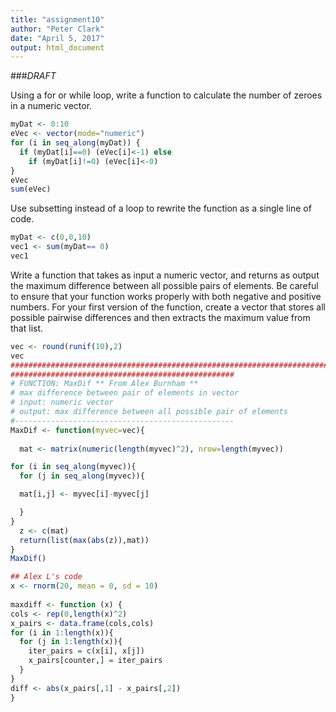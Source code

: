 ```yaml
---
title: "assignment10"
author: "Peter Clark"
date: "April 5, 2017"
output: html_document
---
```



###*DRAFT*

Using a for or while loop, write a function to calculate the number of zeroes in a numeric vector.

```r
myDat <- 0:10
eVec <- vector(mode="numeric")
for (i in seq_along(myDat)) {
  if (myDat[i]==0) (eVec[i]<-1) else
    if (myDat[i]!=0) (eVec[i]<-0)
}
eVec
sum(eVec)
```

Use subsetting instead of a loop to rewrite the function as a single line of code.

```r
myDat <- c(0,0,10)
vec1 <- sum(myDat== 0)
vec1
```

Write a function that takes as input a numeric vector, and returns as output the maximum difference between all possible pairs of elements. Be careful to ensure that your function works properly with both negative and positive numbers. For your first version of the function, create a vector that stores all possible pairwise differences and then extracts the maximum value from that list.

```r

vec <- round(runif(10),2)
vec
#################################################################################
##################################################
# FUNCTION: MaxDif ** From Alex Burnham **
# max difference between pair of elements in vector 
# input: numeric vector 
# output: max difference between all possible pair of elements 
#------------------------------------------------- 
MaxDif <- function(myvec=vec){
  
  mat <- matrix(numeric(length(myvec)^2), nrow=length(myvec))

for (i in seq_along(myvec)){
  for (j in seq_along(myvec)){

  mat[i,j] <- myvec[i]-myvec[j]

  }
} 
  z <- c(mat)
  return(list(max(abs(z)),mat))
}
MaxDif()
```

```r
## Alex L's code
x <- rnorm(20, mean = 0, sd = 10)
        
maxdiff <- function (x) {
cols <- rep(0,length(x)^2)
x_pairs <- data.frame(cols,cols)
for (i in 1:length(x)){
  for (j in 1:length(x)){
    iter_pairs = c(x[i], x[j])
    x_pairs[counter,] = iter_pairs
  }
}
diff <- abs(x_pairs[,1] - x_pairs[,2])
}

```


